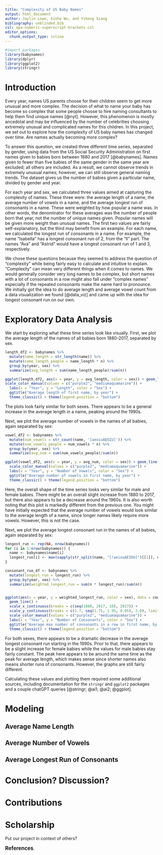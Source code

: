 ```yaml
---
title: "Complexity of US Baby Names"
output: html_document
author: Jaylin Lowe, Xinhe Wu, and Yiheng Xiang
bibliography: unblinded.bib
csl: apa-numeric-superscript-brackets.csl
editor_options: 
  chunk_output_type: inline
---
```


```r
#import packages
library(babynames)
library(dplyr)
library(ggplot2)
library(stringr)
```


# Introduction

Every year, names US parents choose for their children seem to get more unusual and more complex. The decision of what to name your baby has become so complex that some people choose to hire naming consultants to help them find unique names [@nyt]. However, this phenomenon is mostly ancedotal and may be influenced by the number of celebrities choosing extremely unusual and complicated names for this children. In this project, we set out to explore how the complexity of US baby names has changed over time. Are names actually becoming more complex? 

To answer this question, we created three different time series, separated by gender, using data from the US Social Security Administration on first names given to babies born between 1880 and 2017 [@babynames]. Names given to fewer than five babies of the same gender in the same year are excluded; all others are included. As a result, we cannot observe trends in extremely unusual names; however, we can still observe general naming trends. The dataset gives us the number of babies given a particular name, divided by gender and year. 

For each year and sex, we calculated three values aimed at capturing the complexity of names. These three were: the average length of a name, the average number of vowels in a name, and the average longest run of consonants in a name. These were weighted by how popular a name was. In other words, the denominator for these averages was the number of people born that year, not the number of unique names given. Popular names will be given more weight than unusual names. The first two values are fairly self-explanatory, but the third may benefit from an example. For each name, we calculated the longest run of consonants in a name. For example, the name "Isabella" has a longest consonant run of 2, from the "ll" part. The names "Ava" and "Astrid" would have a longest consonant run of 1 and 3, respectively. 

We chose these questions because they seemed to address the question of "complexity" while being fairly easy to calculate and intuitive to explain. "Complexity" can mean very different things when it comes to names. We would generally consider very long names to be complex, but short names with a lot of consonants in a row might also fall under "complex names" especially if the repeated consonants make the name hard to pronounce. We initially got the idea to do average length and average vowel count from a data visualization we found [@data_viz] and came up with the idea for longest consonant run on our own. 

# Exploratory Data Analysis 

We start by exploring what these time series look like visually. First, we plot the average length of the names of all babies born 1880-2017, separated by sex. 


```r
length_df2 <- babynames %>%
  mutate(name_length = str_length(name)) %>%
  mutate(name_length_people = name_length * n) %>%
  group_by(year, sex) %>%
  summarize(avg_length = sum(name_length_people)/sum(n)) 

ggplot(length_df2, aes(x = year, y = avg_length, color = sex)) + geom_line() +
scale_color_manual(values = c("purple2", "mediumaquamarine")) + 
  labs(x = "Year", y = "Length", color = "Sex") + 
  ggtitle("Average length of first name, by year") + 
  theme_classic() + theme(legend.position = "bottom") 

```

The plots look fairly similar for both sexes. There appears to be a general increase in the average length in a name, peaking around the 1990s. 

Next, we plot the average number of vowels in the names of all babies, again separated by sex:
```r
vowel_df2 <- babynames %>%
  mutate(num_vowels = str_count(name, '[aeoiuAEOIU]')) %>%
  mutate(num_vowels_people = num_vowels * n) %>%
  group_by(year, sex) %>%
  summarize(avg_num = sum(num_vowels_people)/sum(n)) 

ggplot(vowel_df2, aes(x = year, y = avg_num, color = sex)) + geom_line() +
  scale_color_manual(values = c("purple2", "mediumaquamarine")) + 
  labs(x = "Year", y = "Number of Vowels", color = "Sex") + 
  ggtitle("Average number of vowels in first name, by year") + 
  theme_classic() + theme(legend.position = "bottom") 

```

Here, the overall shape of the time series looks very similar for male and female babies. There might be an overall slight increase from 1880 to 2017, but there also appears to be a decrease around the 1960s. It is also worth noting that this plot is markedly different from the previous one. You might have initially expected that the average number of vowels would look similar to the average length of a name, since longer names likely require more vowels. However, this is not the case. 

Next, we plot the average longest consonant run in the names of all babies, again separated by sex:

```r
longest_run <- rep(NA, nrow(babynames))
for (i in 1:nrow(babynames)) {
  name <- babynames$name[i]
  longest_run[i] <- max(sapply(str_split(name, "[!aeiouAEIOU]")[[1]], nchar))
}

consonant_run_df <- babynames %>%
  mutate(longest_run = longest_run) %>%
  group_by(year, sex) %>%
  summarize(weighted_longest_run = sum(n * longest_run)/sum(n)) 


ggplot(aes(x = year, y = weighted_longest_run, color = sex), data = consonant_run_df) + 
  geom_line() + 
  scale_x_continuous(breaks = c(seq(1880, 2017, 10), 2017)) +
  scale_y_continuous(breaks = c(1.7, seq(1.75, 1.95, 0.05), 2.0), limits = c(1.7, 2)) + 
  scale_color_manual(values = c("purple2", "mediumaquamarine")) + 
  labs(x = "Year", y = "Number of Consonants", color = "Sex") + 
  ggtitle("Average max number of consonants in a row in first name, by year") + 
  theme_classic() + theme(legend.position = "bottom") 

```

For both sexes, there appears to be a dramatic decrease in the average longest consonant run starting in the 1990s. Prior to that, there appears to be a slight increase for female babies while the values for male babies stay fairly constant. The peak here appears to be around the same time as the peak for average length, which makes sense since shorter names also means shorter runs of consonants. However, the graphs are still fairly different. 

Calculating these values and plotting them required some additional sources, including documentation for the `stringr` and `ggplot2` packages and a couple chatGPT queries [@stringr; @ai1; @ai2; @ggplot]. 



# Modeling

## Average Name Length

## Average Number of Vowels

## Average Longest Run of Consonants 



# Conclusion? Discussion? 

# Contributions 

# Scholarship 
Put our project in context of others? 

**<big>References</big>**.




